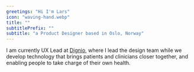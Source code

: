 ```yaml
---
greetings: "Hi I'm Lars"
icon: "waving-hand.webp"
title: ""
subtitlePrefix: ""
subtitle: "a Product Designer based in Oslo, Norway"
---
```



I am currently UX Lead at <a href="https://dignio.com/" target="_blank" rel="nofollow noopener noreferrer" aria-label="External Link"><Underlining>Dignio</Underlining></a>, where I lead the design team while we develop technology that brings patients and clinicians closer together, and enabling people to take charge of their own health.
